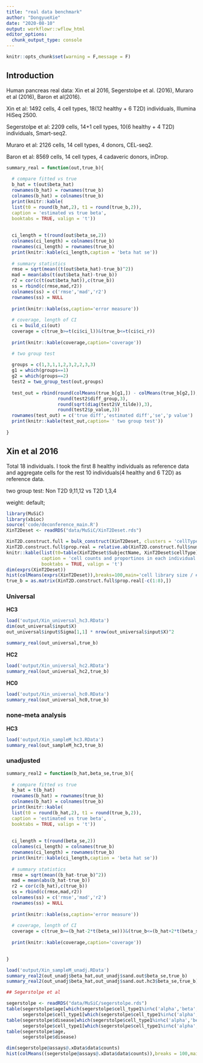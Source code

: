 ```yaml
---
title: "real data benchmark"
author: "DongyueXie"
date: "2020-08-10"
output: workflowr::wflow_html
editor_options:
  chunk_output_type: console
---
```


```r
knitr::opts_chunk$set(warning = F,message = F)
```

## Introduction

Human pancreas real data: Xin et al 2016, Segerstolpe et al. (2016), Muraro et al (2016), Baron et al(2016). 

Xin et al: 1492 cells, 4 cell types, 18(12 healthy + 6 T2D) individuals, Illumina HiSeq 2500.

Segerstolpe et al: 2209 cells, 14+1 cell types, 10(6 healthy + 4 T2D) individuals, Smart-seq2.

Muraro et al: 2126 cells, 14 cell types, 4 donors, CEL-seq2.

Baron et al: 8569 cells, 14 cell types, 4 cadaveric donors, inDrop.

```r
summary_real = function(out,true_b){
  
  # compare fitted vs true
  b_hat = t(out$beta_hat)
  rownames(b_hat) = rownames(true_b)
  colnames(b_hat) = colnames(true_b)
  print(knitr::kable(
  list(t0 = round(b_hat,2), t1 = round(true_b,2)),
  caption = 'estimated vs true beta',
  booktabs = TRUE, valign = 't'))
  
  
  ci_length = t(round(out$beta_se,2))
  colnames(ci_length) = colnames(true_b)
  rownames(ci_length) = rownames(true_b)
  print(knitr::kable(ci_length,caption = 'beta hat se'))
  
  # summary statistics
  rmse = sqrt(mean((t(out$beta_hat)-true_b)^2))
  mad = mean(abs(t(out$beta_hat)-true_b))
  r2 = cor(c(t(out$beta_hat)),c(true_b))
  ss = rbind(c(rmse,mad,r2))
  colnames(ss) = c('rmse','mad','r2')
  rownames(ss) = NULL
  
  print(knitr::kable(ss,caption='error measure'))
  
  # coverage, length of CI
  ci = build_ci(out)
  coverage = c(true_b>=t(ci$ci_l))&(true_b<=t(ci$ci_r))
  
  print(knitr::kable(coverage,caption='coverage'))

  # two group test
  
  groups = c(1,3,1,1,2,3,2,2,3,3)
  g1 = which(groups==1)
  g2 = which(groups==2)
  test2 = two_group_test(out,groups)
  
  test_out = rbind(round(colMeans(true_b[g1,]) - colMeans(true_b[g2,]),3),
                   round(test2$diff_group,3),
                   round(sqrt(diag(test2$V_tilde)),3),
                   round(test2$p_value,3))
  rownames(test_out) = c('true diff','estimated diff','se','p value')
  print(knitr::kable(test_out,caption= ' two group test'))
  
}
```


## Xin et al 2016

Total 18 individuals. I took the first 8 healthy individuals as reference data and aggregate cells for the rest 10 individuals(4 healthy and 6 T2D) as reference data. 

two group test: Non T2D 9,11,12 vs T2D 1,3,4

weight: default; 

```r
library(MuSiC)
library(xbioc)
source('code/deconference_main.R')
XinT2Deset <- readRDS("data/MuSiC/XinT2Deset.rds")

XinT2D.construct.full = bulk_construct(XinT2Deset, clusters = 'cellType', samples = 'SubjectName')
XinT2D.construct.full$prop.real = relative.ab(XinT2D.construct.full$num.real, by.col = FALSE)
knitr::kable(list(t0=table(XinT2Deset$SubjectName, XinT2Deset$cellType),t1=round(as.matrix(XinT2D.construct.full$prop.real),2)),
             caption = 'cell counts and proportinos in each individual',
             booktabs = TRUE, valign = 't')
dim(exprs(XinT2Deset))
hist(colMeans(exprs(XinT2Deset)),breaks=100,main='cell library size / #gene',xlab = 'size')
true_b = as.matrix(XinT2D.construct.full$prop.real[-c(1:8),])
```

### Universal 

**HC3**

```r
load('output/Xin_universal_hc3.RData')
dim(out_universal$input$X)
out_universal$input$Sigma[1,1] * nrow(out_universal$input$X)^2
```

```r
summary_real(out_universal,true_b)
```

**HC2**

```r
load('output/Xin_universal_hc2.RData')
summary_real(out_universal_hc2,true_b)
```

**HC0**

```r
load('output/Xin_universal_hc0.RData')
summary_real(out_universal_hc0,true_b)
```


### none-meta analysis

**HC3**

```r
load('output/Xin_sampleM_hc3.RData')
summary_real(out_sampleM_hc3,true_b)
```


### unadjusted

```r
summary_real2 = function(b_hat,beta_se,true_b){
  
  # compare fitted vs true
  b_hat = t(b_hat)
  rownames(b_hat) = rownames(true_b)
  colnames(b_hat) = colnames(true_b)
  print(knitr::kable(
  list(t0 = round(b_hat,2), t1 = round(true_b,2)),
  caption = 'estimated vs true beta',
  booktabs = TRUE, valign = 't'))
  
  
  ci_length = t(round(beta_se,2))
  colnames(ci_length) = colnames(true_b)
  rownames(ci_length) = rownames(true_b)
  print(knitr::kable(ci_length,caption = 'beta hat se'))
  
  # summary statistics
  rmse = sqrt(mean((b_hat-true_b)^2))
  mad = mean(abs(b_hat-true_b))
  r2 = cor(c(b_hat),c(true_b))
  ss = rbind(c(rmse,mad,r2))
  colnames(ss) = c('rmse','mad','r2')
  rownames(ss) = NULL
  
  print(knitr::kable(ss,caption='error measure'))
  
  # coverage, length of CI
  coverage = c(true_b>=(b_hat-2*t(beta_se)))&(true_b<=(b_hat+2*t(beta_se)))
  
  print(knitr::kable(coverage,caption='coverage'))

  
}

load('output/Xin_sampleM_unadj.RData')
summary_real2(out_unadj$beta_hat,out_unadj$sand.out$beta_se,true_b)
summary_real2(out_unadj$beta_hat,out_unadj$sand.out.hc3$beta_se,true_b)
```




```r
## Segerstolpe et al

segerstolpe <- readRDS("data/MuSiC/segerstolpe.rds")
table(segerstolpe$age[which(segerstolpe$cell_type1%in%c('alpha','beta','delta','gamma'))],
      segerstolpe$cell_type1[which(segerstolpe$cell_type1%in%c('alpha','beta','delta','gamma'))])
table(segerstolpe$disease[which(segerstolpe$cell_type1%in%c('alpha','beta','delta','gamma'))],
      segerstolpe$cell_type1[which(segerstolpe$cell_type1%in%c('alpha','beta','delta','gamma'))])
table(segerstolpe$age,
      segerstolpe$disease)

dim(segerstolpe@assays@.xData$data$counts)
hist(colMeans((segerstolpe@assays@.xData$data$counts)),breaks = 100,main='cell library size / #gene',xlab = 'size')
```

